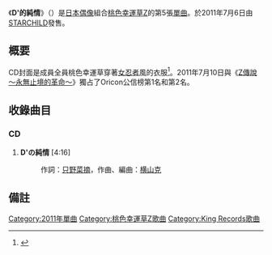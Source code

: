 {{Infobox Single 
| Name           = D'的純情
| Artist         = [[桃色幸運草Z|桃色幸運草Z]]
| Album          = 《[[戰鬥與浪漫|戰鬥與浪漫]]》
| A-side         = 
| B-side         = 
| Cover          = D'的純情.jpg
| Caption        = 普通版封面
| Released       = 2011年7月6日
| Format         = [[單曲|單曲]]
| Recorded       = 2011年<br/>{{JPN}}
| Genre          = [[J-POP|J-POP]]
| Length         = 5分08秒
| Label          = [[STARCHILD|STARCHILD]]
| Writer         = 只野菜摘<br/>[[横山克|横山克]]
| Producer       = 
| Certification  = 
| Chart position = * 週榜第6名<small>（[[Oricon公信榜|Oricon]]）</small>
* 日榜第2名<small>（Oricon）</small>
| Last single    = [[Z傳說_～永無止境的革命～|Z傳說 ～永無止境的革命～]]<br/>（2011年）
| This single    = '''D'的純情'''<br/>（2011年）
| Next single    = [[勞動讚歌|勞動讚歌]]<br/>（2011年）
| Misc           = 
}}
《'''D'的純情'''》（{{lang|ja|D'の純情}}）是[[日本|日本]][[偶像|偶像]]組合[[桃色幸運草Z|桃色幸運草Z]]的第5張[[單曲|單曲]]。於2011年7月6日由[[STARCHILD|STARCHILD]]發售。

== 概要 ==
CD封面是成員全員桃色幸運草穿著[[女忍者|女忍者]]風的衣服<ref>{{Cite news|url=http://www.oricon.co.jp/news/deview/88427/|title=「戦隊」に「くの一」？ももいろクローバーＺが先行シングルジャケット公開|newspaper=De☆View|date=2011-06-17|accessdate=2011-06-20|archive-date=2011-06-07|archive-url=https://web.archive.org/web/20110607190011/http://www.oricon.co.jp/news/deview/88427/|dead-url=no}}</ref></small>。2011年7月10日與《[[Z傳說_～永無止境的革命～|Z傳說 ～永無止境的革命～]]》獨占了Oricon公信榜第1名和第2名。

== 收錄曲目 ==
=== CD ===
# '''D'の純情''' [4:16]
#: 作詞：[[只野菜摘|只野菜摘]]，作曲、編曲：[[横山克|横山克]]

== 備註 ==
{{Reflist}}

{{桃色幸運草Z}}

{{DEFAULTSORT:D' no Junjō}}
[[Category:2011年單曲|Category:2011年單曲]]
[[Category:桃色幸運草Z歌曲|Category:桃色幸運草Z歌曲]]
[[Category:King_Records歌曲|Category:King Records歌曲]]